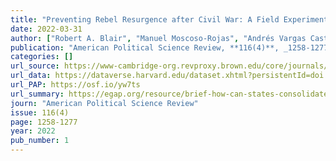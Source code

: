 ---
title: "Preventing Rebel Resurgence after Civil War: A Field Experiment in Security and Justice Provision in Rural Colombia"
date: 2022-03-31
author: ["Robert A. Blair", "Manuel Moscoso-Rojas", "Andrés Vargas Castillo", "Michael Weintraub"]
publication: "American Political Science Review, **116(4)**, _1258-1277_ (2022)."
categories: []
url_source: https://www-cambridge-org.revproxy.brown.edu/core/journals/american-political-science-review/article/preventing-rebel-resurgence-after-civil-war-a-field-experiment-in-security-and-justice-provision-in-rural-colombia/49DEECA91BC07D752CE119CCE59E6CE9
url_data: https://dataverse.harvard.edu/dataset.xhtml?persistentId=doi:10.7910/DVN/OXSQMU
url_PAP: https://osf.io/yw7ts
url_summary: https://egap.org/resource/brief-how-can-states-consolidate-peace-after-civil-war/
journ: "American Political Science Review"
issue: 116(4)
page: 1258-1277
year: 2022
pub_number: 1
---
